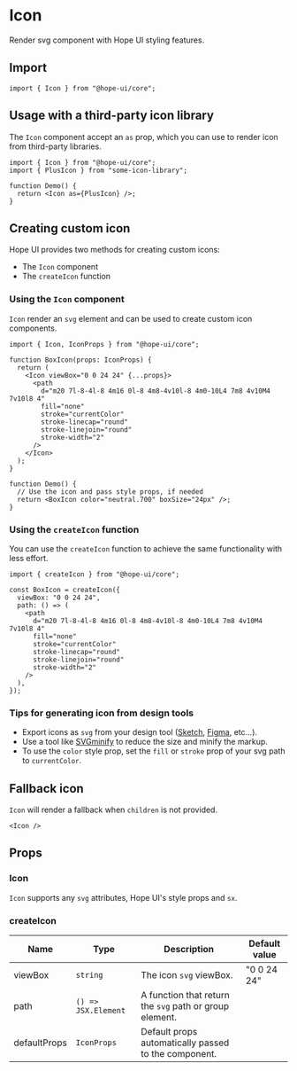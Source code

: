 

# Icon

Render svg component with Hope UI styling features.

## Import

```tsx
import { Icon } from "@hope-ui/core";
```

## Usage with a third-party icon library

The `Icon` component accept an `as` prop, which you can use to render icon from third-party libraries.

```tsx
import { Icon } from "@hope-ui/core";
import { PlusIcon } from "some-icon-library";

function Demo() {
  return <Icon as={PlusIcon} />;
}
```

## Creating custom icon

Hope UI provides two methods for creating custom icons:

- The `Icon` component
- The `createIcon` function

### Using the `Icon` component

`Icon` render an `svg` element and can be used to create custom icon components.

<Preview>
  <Icon viewBox="0 0 24 24" color="neutral.700" boxSize="24px">
    <path
      d="m20 7l-8-4l-8 4m16 0l-8 4m8-4v10l-8 4m0-10L4 7m8 4v10M4 7v10l8 4"
      fill="none"
      stroke="currentColor"
      stroke-linecap="round"
      stroke-linejoin="round"
      stroke-width="2"
    />
  </Icon>
</Preview>

```tsx
import { Icon, IconProps } from "@hope-ui/core";

function BoxIcon(props: IconProps) {
  return (
    <Icon viewBox="0 0 24 24" {...props}>
      <path
        d="m20 7l-8-4l-8 4m16 0l-8 4m8-4v10l-8 4m0-10L4 7m8 4v10M4 7v10l8 4"
        fill="none"
        stroke="currentColor"
        stroke-linecap="round"
        stroke-linejoin="round"
        stroke-width="2"
      />
    </Icon>
  );
}

function Demo() {
  // Use the icon and pass style props, if needed
  return <BoxIcon color="neutral.700" boxSize="24px" />;
}
```

### Using the `createIcon` function

You can use the `createIcon` function to achieve the same functionality with less effort.

```tsx
import { createIcon } from "@hope-ui/core";

const BoxIcon = createIcon({
  viewBox: "0 0 24 24",
  path: () => (
    <path
      d="m20 7l-8-4l-8 4m16 0l-8 4m8-4v10l-8 4m0-10L4 7m8 4v10M4 7v10l8 4"
      fill="none"
      stroke="currentColor"
      stroke-linecap="round"
      stroke-linejoin="round"
      stroke-width="2"
    />
  ),
});
```

### Tips for generating icon from design tools

- Export icons as `svg` from your design tool ([Sketch](https://www.sketch.com/), [Figma](https://www.figma.com/), etc...).
- Use a tool like [SVGminify](https://www.svgminify.com/) to reduce the size and minify the markup.
- To use the `color` style prop, set the `fill` or `stroke` prop of your svg path to `currentColor`.

## Fallback icon

`Icon` will render a fallback when `children` is not provided.

<Preview>
  <Icon />
</Preview>

```tsx
<Icon />
```

## Props

### Icon

`Icon` supports any `svg` attributes, Hope UI's style props and `sx`.

### createIcon

| Name         | Type                | Description                                             | Default value |
| ------------ | ------------------- | ------------------------------------------------------- | ------------- |
| viewBox      | `string`            | The icon `svg` viewBox.                                 | "0 0 24 24"   |
| path         | `() => JSX.Element` | A function that return the `svg` path or group element. |               |
| defaultProps | `IconProps`         | Default props automatically passed to the component.    |               |
